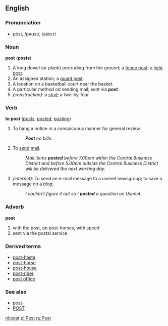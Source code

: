==English==
===Pronunciation===
*pōst, /pəʊst/, /<tt>p@Ust</tt>/

===Noun===
'''post''' ('''posts''')

#A long dowel (or plank) protruding from the ground; a [[fence post]]; a [[light post]].
#An assigned station; a [[guard post]].
#A location on a basketball court near the basket.
#A particular method od sending mail; sent via '''''post'''''.
#''(construction)'': a [[stud]]; a two-by-four.

===Verb===
'''to post''' ([[posts]], [[posted]], [[posting]])

#To hang a notice in a conspicuous manner for general review.
#:'''''Post''' no bills.''
#To [[send]] [[mail]].
#:''Mail items '''posted''' before 7.00pm within the Central Business District and before 5.00pm outside the Central Business District will be delivered the next working day.''
#''(internet)'': To send an e-mail message to a usenet newsgroup; to save a message on a ''blog''.
#:''I couldn't figure it out so I '''posted''' a question on Usenet.''

===Adverb===
'''post'''
#with the post, on post-horses, with speed 
#sent via the postal service

===Derived terms===
* [[post-haste]]
* [[post-horse]]
* [[post-house]]
* [[post-rider]]
* [[post office]]

===See also===
*[[post-]]
*[[POST]]

[[nl:post]]
[[pl:Post]]
[[ru:Post]]